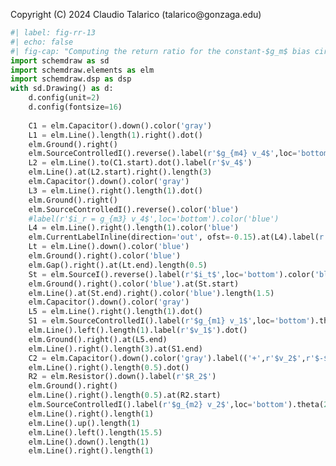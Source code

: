 ::: {.content-hidden}
Copyright (C) 2024 Claudio Talarico (talarico@gonzaga.edu)
:::

```python
#| label: fig-rr-13
#| echo: false
#| fig-cap: "Computing the return ratio for the constant-$g_m$ bias circuit"
import schemdraw as sd
import schemdraw.elements as elm
import schemdraw.dsp as dsp
with sd.Drawing() as d:
    d.config(unit=2)
    d.config(fontsize=16)
    
    C1 = elm.Capacitor().down().color('gray')
    L1 = elm.Line().length(1).right().dot()
    elm.Ground().right()
    elm.SourceControlledI().reverse().label(r'$g_{m4} v_4$',loc='bottom')
    L2 = elm.Line().to(C1.start).dot().label(r'$v_4$')
    elm.Line().at(L2.start).right().length(3)
    elm.Capacitor().down().color('gray')
    L3 = elm.Line().right().length(1).dot()
    elm.Ground().right()
    elm.SourceControlledI().reverse().color('blue')
    #label(r'$i_r = g_{m3} v_4$',loc='bottom').color('blue')
    L4 = elm.Line().right().length(1).color('blue')
    elm.CurrentLabelInline(direction='out', ofst=-0.15).at(L4).label(r'$i_r = g_{m3} v_4$',loc='rgt',ofst=[-1,0.5])
    Lt = elm.Line().down().color('blue')
    elm.Ground().right().color('blue')
    elm.Gap().right().at(Lt.end).length(0.5)
    St = elm.SourceI().reverse().label(r'$i_t$',loc='bottom').color('blue')
    elm.Ground().right().color('blue').at(St.start)
    elm.Line().at(St.end).right().color('blue').length(1.5)
    elm.Capacitor().down().color('gray')
    L5 = elm.Line().right().length(1).dot()
    S1 = elm.SourceControlledI().label(r'$g_{m1} v_1$',loc='bottom').theta(270).up().reverse()
    elm.Line().left().length(1).label(r'$v_1$').dot()
    elm.Ground().right().at(L5.end)
    elm.Line().right().length(3).at(S1.end)
    C2 = elm.Capacitor().down().color('gray').label(('+',r'$v_2$',r'$-$'))
    elm.Line().right().length(0.5).dot()
    R2 = elm.Resistor().down().label(r'$R_2$')
    elm.Ground().right()
    elm.Line().right().length(0.5).at(R2.start)
    elm.SourceControlledI().label(r'$g_{m2} v_2$',loc='bottom').theta(270).up().reverse()
    elm.Line().right().length(1)
    elm.Line().up().length(1)
    elm.Line().left().length(15.5)
    elm.Line().down().length(1)
    elm.Line().right().length(1)
```
